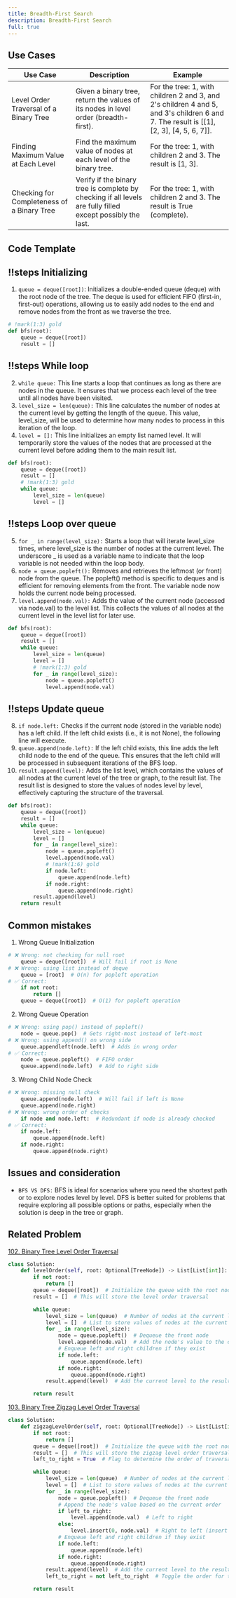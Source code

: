 ```yaml
---
title: Breadth-First Search
description: Breadth-First Search
full: true
---
```



## Use Cases

| Use Case   | Description     | Example      |
|------------|---------|-----------|
| Level Order Traversal of a Binary Tree       | Given a binary tree, return the values of its nodes in level order (breadth-first).            | For the tree: 1, with children 2 and 3, and 2's children 4 and 5, and 3's children 6 and 7. The result is [[1], [2, 3], [4, 5, 6, 7]]. |
| Finding Maximum Value at Each Level           | Find the maximum value of nodes at each level of the binary tree.                              | For the tree: 1, with children 2 and 3. The result is [1, 3].                             |
| Checking for Completeness of a Binary Tree    | Verify if the binary tree is complete by checking if all levels are fully filled except possibly the last. | For the tree: 1, with children 2 and 3. The result is True (complete).                    |




## Code Template


<Scrollycoding>

## !!steps Initializing

1. `queue = deque([root])`: Initializes a double-ended queue (deque) with the root node of the tree. The deque is used for efficient FIFO (first-in, first-out) operations, allowing us to easily add nodes to the end and remove nodes from the front as we traverse the tree.


```python !code
# !mark(1:3) gold
def bfs(root):
    queue = deque([root])
    result = []
```


## !!steps While loop

2. `while queue:` This line starts a loop that continues as long as there are nodes in the queue. It ensures that we process each level of the tree until all nodes have been visited.
3. `level_size = len(queue):` This line calculates the number of nodes at the current level by getting the length of the queue. This value, level_size, will be used to determine how many nodes to process in this iteration of the loop.
4. `level = []:` This line initializes an empty list named level. It will temporarily store the values of the nodes that are processed at the current level before adding them to the main result list.

```python !code
def bfs(root):
    queue = deque([root])
    result = []
    # !mark(1:3) gold
    while queue:
        level_size = len(queue)
        level = []
```

## !!steps Loop over queue

5. `for _ in range(level_size):` Starts a loop that will iterate level_size times, where level_size is the number of nodes at the current level. The underscore _ is used as a variable name to indicate that the loop variable is not needed within the loop body.
6. `node = queue.popleft():` Removes and retrieves the leftmost (or front) node from the queue. The popleft() method is specific to deques and is efficient for removing elements from the front. The variable node now holds the current node being processed.
7. `level.append(node.val):` Adds the value of the current node (accessed via node.val) to the level list. This collects the values of all nodes at the current level in the level list for later use.


```python !code
def bfs(root):
    queue = deque([root])
    result = []
    while queue:
        level_size = len(queue)
        level = []
        # !mark(1:3) gold
        for _ in range(level_size):
            node = queue.popleft()
            level.append(node.val)
```

## !!steps Update queue

8. `if node.left:` Checks if the current node (stored in the variable node) has a left child. If the left child exists (i.e., it is not None), the following line will execute.
9. `queue.append(node.left):` If the left child exists, this line adds the left child node to the end of the queue. This ensures that the left child will be processed in subsequent iterations of the BFS loop.
10. `result.append(level):` Adds the list level, which contains the values of all nodes at the current level of the tree or graph, to the result list. The result list is designed to store the values of nodes level by level, effectively capturing the structure of the traversal.


```python !code
def bfs(root):
    queue = deque([root])
    result = []
    while queue:
        level_size = len(queue)
        level = []
        for _ in range(level_size):
            node = queue.popleft()
            level.append(node.val)
            # !mark(1:6) gold
            if node.left:
                queue.append(node.left)
            if node.right:
                queue.append(node.right)
        result.append(level)
    return result
```

</Scrollycoding>

## Common mistakes
1. Wrong Queue Initialization
```python code
# ❌ Wrong: not checking for null root
    queue = deque([root])  # Will fail if root is None
# ❌ Wrong: using list instead of deque
    queue = [root]  # O(n) for popleft operation
# ✅ Correct:
    if not root:
        return []
    queue = deque([root])  # O(1) for popleft operation
```

2. Wrong Queue Operation
```python code
# ❌ Wrong: using pop() instead of popleft()
    node = queue.pop()  # Gets right-most instead of left-most
# ❌ Wrong: using append() on wrong side
    queue.appendleft(node.left)  # Adds in wrong order
# ✅ Correct:
    node = queue.popleft()  # FIFO order
    queue.append(node.left)  # Add to right side
```

3. Wrong Child Node Check
```python code
# ❌ Wrong: missing null check
    queue.append(node.left)  # Will fail if left is None
    queue.append(node.right)
# ❌ Wrong: wrong order of checks
    if node and node.left:  # Redundant if node is already checked
# ✅ Correct:
    if node.left:
        queue.append(node.left)
    if node.right:
        queue.append(node.right)
```

## Issues and consideration
- `BFS VS DFS:` BFS is ideal for scenarios where you need the shortest path or to explore nodes level by level. DFS is better suited for problems that require exploring all possible options or paths, especially when the solution is deep in the tree or graph.

## Related Problem
[102. Binary Tree Level Order Traversal](https://leetcode.com/problems/binary-tree-level-order-traversal/description/)

```python
class Solution:
    def levelOrder(self, root: Optional[TreeNode]) -> List[List[int]]:
        if not root:
            return []
        queue = deque([root])  # Initialize the queue with the root node
        result = []  # This will store the level order traversal

        while queue:
            level_size = len(queue)  # Number of nodes at the current level
            level = []  # List to store values of nodes at the current level
            for _ in range(level_size):
                node = queue.popleft()  # Dequeue the front node
                level.append(node.val)  # Add the node's value to the current level
                # Enqueue left and right children if they exist
                if node.left:
                    queue.append(node.left)
                if node.right:
                    queue.append(node.right)
            result.append(level)  # Add the current level to the result

        return result
```

[103. Binary Tree Zigzag Level Order Traversal](https://leetcode.com/problems/binary-tree-zigzag-level-order-traversal/description/)

```python
class Solution:
    def zigzagLevelOrder(self, root: Optional[TreeNode]) -> List[List[int]]:
        if not root:
            return []
        queue = deque([root])  # Initialize the queue with the root node
        result = []  # This will store the zigzag level order traversal
        left_to_right = True  # Flag to determine the order of traversal

        while queue:
            level_size = len(queue)  # Number of nodes at the current level
            level = []  # List to store values of nodes at the current level
            for _ in range(level_size):
                node = queue.popleft()  # Dequeue the front node
                # Append the node's value based on the current order
                if left_to_right:
                    level.append(node.val)  # Left to right
                else:
                    level.insert(0, node.val)  # Right to left (insert at the beginning)
                # Enqueue left and right children if they exist
                if node.left:
                    queue.append(node.left)
                if node.right:
                    queue.append(node.right)
            result.append(level)  # Add the current level to the result
            left_to_right = not left_to_right  # Toggle the order for the next level

        return result
```
